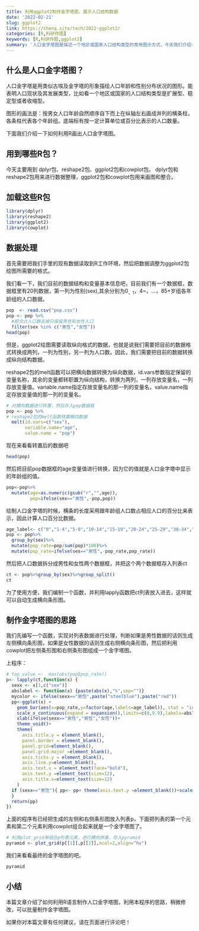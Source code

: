 ```yaml
---
title: 利用ggplot2制作金字塔图，展示人口结构数据
date: '2022-02-21'
slug: ggplot2
link: https://chenq.site/tech/2022-ggplot2/
categories: [R,科研作图]
keywords: [R,科研作图,ggplot2]
summary: '人口金字塔图是描述一个地区或国家人口结构类型的常用图示方式，今天我们介绍一下如何利用R语言制作金字塔图，快来看看如何作金字塔图吧！'
---
```



## 什么是人口金字塔图？

人口金字塔是用类似古埃及金字塔的形象描绘人口年龄和性别分布状况的图形。能表明人口现状及其发展类型，比如看一个地区或国家的人口结构类型是扩展型、稳定型或者收缩型。    

图形的画法是：按男女人口年龄自然顺序自下而上在纵轴左右画成并列的横条柱，各条柱代表各个年龄组。底端标有按一定计算单位或百分比表示的人口数量。

下面我们介绍一下如何利用R画出人口金字塔图。

## 用到哪些R包？

今天主要用到 dplyr包、reshape2包、ggplot2包和cowplot包。 dplyr包和reshape2包用来进行数据整理，ggplot2包和cowplot包用来画图和整合。



## 加载这些R包
```r
library(dplyr)
library(reshape2)
library(ggplot2)
library(cowplot)
```

## 数据处理

首先需要把我们手里的现有数据读取到R工作环境，然后把数据调整为ggplot2包绘图所需要的格式。

我们看一下，我们目前的数据结构和变量基本信息吧，目前我们有一个数据框，数据框里有20列数据，第一列为性别(sex),其余分别为0~，1~，4~，...，85+岁组各年龄组的人口数据。 
```r
pop  <- read.csv("pop.csv")
pop <- pop %>%
  #把合计人口数去掉只保留男性和女性人口
  filter(sex %in% c("男性","女性"))
head(pop)
```

但是，ggplot2绘图需要读取纵向格式的数据，也就是说我们需要把目前的数据格式转换成两列，一列为性别，另一列为人口数。因此，我们需要把目前的数据转换成纵向结构数据。

reshape2包的melt函数可以把横向数据转换为纵向数据，id.vars参数指定保留的变量名称，其余的变量都转职置为纵向结构，转换为两列，一列存放变量名，一列存放变量值。variable.name指定存放变量名的那一列的变量名，value.name指定存放变量值的那一列的变量名。

```r
# 对横向数据进行转置，然后存入pop数据框
pop <- pop %>%
# reshape2包的melt函数转置横向数据
  melt(id.vars=c("sex"),
       variable.name="age",
       value.name = "pop")
```
现在来看看转置后的数据吧
```r
head(pop)
```
然后把目前pop数据框的age变量值进行转换，因为它的值就是人口金字塔中显示的年龄组的值。

```r
pop<-pop%>%
  mutate(age=as.numeric(gsub("r","",age)),
         pop=ifelse(sex=="男性",-pop,pop))
```

绘制人口金字塔的时候，横条的长度采用跟年龄组人口数占相应人口的百分比来表示，因此计算人口百分比数据。 
```r
age_label<- c("0","1-4","5-9","10-14","15-19","20-24","25-29","30-34","35-39","40-44","45-49","50-54","55-59","60-64","65-69","70-74","75-79","80-84","85-")
pop <- pop%>%
  group_by(sex)%>%
  mutate(pop_rate=pop/sum(pop)*100)%>%
  mutate(pop_rate=ifelse(sex=="男性",-pop_rate,pop_rate))
```

然后把人口数据拆分成男性和女性两个数据框，并把这个两个数据框存入列表ct

```r
ct <- pop%>%group_by(sex)%>%group_split()
ct
```

为了使用方便，我们编制一个函数，并利用lapply函数把ct列表放入进去，这样就可以自动生成横向条形图。

## 制作金字塔图的思路

我们先编写一个函数，实现对列表数据进行处理，判断如果是男性数据的话则生成左侧横向条形图，如果是女性数据的话则生成右侧横向条形图，然后把利用cowplot把左侧条形图和右侧条形图组成一个金字塔图。

上程序：

```r
# top_value <-  max(abs(pop$pop_rate)) 
p<- lapply(ct,function(x) {
  sexx <- x[1,c("sex")]
  abslabel <- function(x) {paste(abs(x),"%",sep="")}
  mycolor <- ifelse(sexx=="男性",paste("steelblue"),paste("red"))
  pp<-ggplot(x) + 
    geom_bar(aes(x=pop_rate,y=factor(age,labels=age_label)), stat = "identity",color="white",width=0.9,fill=ifelse(x$pop_rate>0,'#e31a1c','#1f78b4'))+
    scale_x_continuous(expand = expansion(),limits=c(0,9.9),labels=abslabel)+
    xlab(ifelse(sexx=="男性","男性","女性"))+
    theme_void()+
    theme(
      axis.title.y = element_blank(),
      panel.border = element_blank(),
      panel.grid=element_blank(),
      panel.grid.major =element_blank(),
      axis.ticks.y = element_blank(),
      axis.line.y=element_blank(),
      axis.text.x = element_text(face="bold"),
      axis.text.y =element_text(size=12),
      axis.title.x=element_text(size=12)
    )
  if (sexx=="男性"){ pp<- pp+ theme(axis.text.y =element_blank())+scale_x_continuous(expand = expansion(),limits=c(-9.9,0),labels=abslabel)
  }
  return(pp)
})
```

上面的程序有已经把生成的左侧和右侧条形图放入列表p，下面把列表的第一个元素和第二个元素利用cowplot组合起来就是一个金字塔图了。

```r
# 利用plot_grid来组合p列表元素，进行横向拼接，存入pyramid
pyramid <- plot_grid(p[[1]],p[[2]],ncol=2,align="hv")
```
我们来看看最终的金字塔图的吧。

```r
pyramid
```

## 小结

本篇文章介绍了如何利用R语言制作人口金字塔图，利用本程序的思路，稍微修改，可以批量制作金字塔图。
                     
如果你对本篇文章有任何建议，请在页面进行评论吧！
